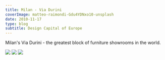 ---
title: Milan - Via Durini
coverImage: matteo-raimondi-Gdu4YDNxo10-unsplash
date: 2010-11-17
type: blog
subtitle: Design Capital of Europe
---

Milan's Via Durini - the greatest block of furniture showrooms in the world.

<Image src="MeritaliaShowroom"  />
<TextCollapse src="MeritaliaShowroom" />
<Image src="MontanaroPesceMeritalia"  />
<TextCollapse src="MontanaroPesceMeritalia" />
<Image src="NotturnoaNewYorkbyPesce-CassinaShowroom"  />
<TextCollapse src="NotturnoaNewYorkbyPesce-CassinaShowroom" />

